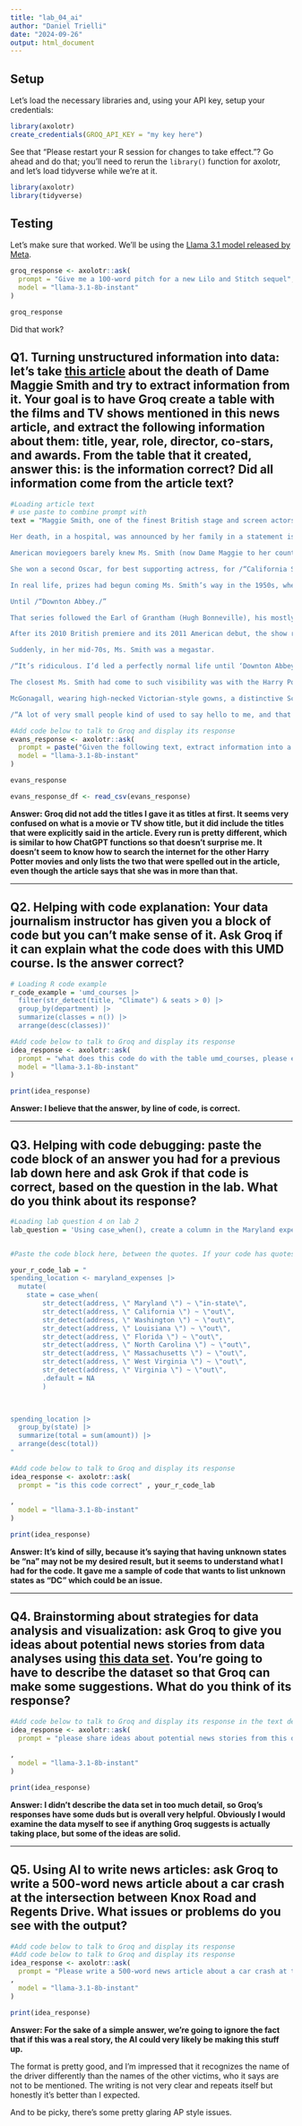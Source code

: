 ```yaml
---
title: "lab_04_ai"
author: "Daniel Trielli"
date: "2024-09-26"
output: html_document
---
```


## Setup

Let's load the necessary libraries and, using your API key, setup your credentials:

```r
library(axolotr)
create_credentials(GROQ_API_KEY = "my key here")
```

See that "Please restart your R session for changes to take effect."? Go ahead and do that; you'll need to rerun the `library()` function for axolotr, and let's load tidyverse while we're at it.\

```r
library(axolotr)
library(tidyverse)
```

## Testing

Let's make sure that worked. We'll be using the [Llama 3.1 model released by Meta](https://ai.meta.com/blog/meta-llama-3-1/).

```r
groq_response <- axolotr::ask(
  prompt = "Give me a 100-word pitch for a new Lilo and Stitch sequel",
  model = "llama-3.1-8b-instant"
)

groq_response
```

Did that work?

## Q1. Turning unstructured information into data: let's take [this article](https://www.nytimes.com/2024/09/27/arts/maggie-smith-dead.html) about the death of Dame Maggie Smith and try to extract information from it. Your goal is to have Groq create a table with the films and TV shows mentioned in this news article, and extract the following information about them: title, year, role, director, co-stars, and awards. From the table that it created, answer this: is the information correct? Did all information come from the article text?

```r
#Loading article text
# use paste to combine prompt with 
text = "Maggie Smith, one of the finest British stage and screen actors of her generation, whose award-winning roles ranged from a freethinking Scottish schoolteacher in /“The Prime of Miss Jean Brodie/” to the acid-tongued dowager countess on /“Downton Abbey,/” died on Friday in London. She was 89.

Her death, in a hospital, was announced by her family in a statement issued by a publicist. The statement gave no cause of death.

American moviegoers barely knew Ms. Smith (now Dame Maggie to her countrymen) when she starred in /“The Prime of Miss Jean Brodie/” (1969), about a 1930s girls’-school teacher who dared to have progressive social views — and a love life. Vincent Canby’s review in The New York Times described her performance as /“a staggering amalgam of counterpointed moods, switches in voice levels and obliquely stated emotions, all of which are precisely right./” It brought her the Academy Award for best actress.

She won a second Oscar, for best supporting actress, for /“California Suite/” (1978), based on Neil Simon’s stage comedy. Her character, a British actress attending the Oscars with her bisexual husband (Michael Caine), has a disappointing evening at the ceremony and a bittersweet night in bed.

In real life, prizes had begun coming Ms. Smith’s way in the 1950s, when at 20 she won her first Evening Standard Award. By the turn of the millennium, she had the two Oscars, two Tonys, two Golden Globes, half a dozen Baftas (British Academy of Film and Television Awards) and scores of nominations. Yet she could go almost anywhere unrecognized.

Until /“Downton Abbey./”

That series followed the Earl of Grantham (Hugh Bonneville), his mostly aristocratic family and his troubled household staff at their grand Jacobean mansion as the world around them, between 1912 and 1925, refused to stand still.

After its 2010 British premiere and its 2011 American debut, the show ran six seasons. Its breakout star, from the beginning, was Ms. Smith, playing Lord Grantham’s elderly and still stubbornly Victorian widowed mother, Violet Crawley, the dowager countess. She disapproved of electric lights, was unfamiliar with the word /“weekend/” and never met a person or situation she couldn’t ridicule with withering imperiousness. When her daughter-in-law considered sending a younger relative for a stay in New York, Lady Violet objected: /“Oh, I don’t think things are quite that desperate./”

Suddenly, in her mid-70s, Ms. Smith was a megastar.

/“It’s ridiculous. I’d led a perfectly normal life until ‘Downton Abbey,’ /” she told Mark Lawson at the B.F.I. and Radio Times Festival in 2017, adding later: /“Nobody knew who the hell I was./”

The closest Ms. Smith had come to such visibility was with the Harry Potter movies. She was Minerva McGonagall, the Hogwarts School’s stern but fearless transformation teacher, in seven of the eight films, from /“Harry Potter: The Sorceror’s Stone/” (2001) to /“Harry Potter: The Deathly Hallows Part 2/” (2011).

McGonagall, wearing high-necked Victorian-style gowns, a distinctive Scottish brooch, and upswept hair beneath a tall, black witch’s hat, was a striking onscreen presence. Yet Ms. Smith did not find herself constantly pursued in public, except by children.

/“A lot of very small people kind of used to say hello to me, and that was nice,/” she recalled on /“The Graham Norton Show/” in 2015. One boy carefully asked her, /“Were you really a cat?/”)"

```

```r
#Add code below to talk to Groq and display its response
evans_response <- axolotr::ask(
  prompt = paste("Given the following text, extract information into a CSV file data table with these 6 variables: title, year, role, directors, co-stars ,awards" , text),
  model = "llama-3.1-8b-instant"
)

evans_response

evans_response_df <- read_csv(evans_response)

```

**Answer: Groq did not add the titles I gave it as titles at first. It seems very confused on what is a movie or TV show title, but it did include the titles that were explicitly said in the article. Every run is pretty different, which is similar to how ChatGPT functions so that doesn't surprise me. It doesn't seem to know how to search the internet for the other Harry Potter movies and only lists the two that were spelled out in the article, even though the article says that she was in more than that.**

------------------------------------------------------------------------

## Q2. Helping with code explanation: Your data journalism instructor has given you a block of code but you can't make sense of it. Ask Groq if it can explain what the code does with this UMD course. Is the answer correct?

```r
# Loading R code example
r_code_example = 'umd_courses |>
  filter(str_detect(title, "Climate") & seats > 0) |>
  group_by(department) |>
  summarize(classes = n()) |>
  arrange(desc(classes))'
```

```r
#Add code below to talk to Groq and display its response
idea_response <- axolotr::ask(
  prompt = "what does this code do with the table umd_courses, please explain to me what each line of code does", r_code_example,
  model = "llama-3.1-8b-instant"
)

print(idea_response)
```

**Answer: I believe that the answer, by line of code, is correct.**

------------------------------------------------------------------------

## Q3. Helping with code debugging: paste the code block of an answer you had for a previous lab down here and ask Grok if that code is correct, based on the question in the lab. What do you think about its response?

```r
#Loading lab question 4 on lab 2
lab_question = 'Using case_when(), create a column in the Maryland expenses data called spending_location indicating whether each record indicated money spent in Maryland or outside Maryland, based on the address column of the \'maryland_expenses\' dataset. For records that are in Maryland, make the new column\'s value \"In-state\" and for the others, make it \"Out of state\". Then write code that shows the total amount of money spent in each category and describe the results. You can do this in one statement or break it up into two statements (saving the new column to your dataframe).'


#Paste the code block here, between the quotes. If your code has quotes or single quotes, you have to add a \ before each one so R doesn't break.

your_r_code_lab = "
spending_location <- maryland_expenses |>
  mutate(
    state = case_when(
        str_detect(address, \" Maryland \") ~ \"in-state\",
        str_detect(address, \" California \") ~ \"out\",
        str_detect(address, \" Washington \") ~ \"out\",
        str_detect(address, \" Louisiana \") ~ \"out\",
        str_detect(address, \" Florida \") ~ \"out\",
        str_detect(address, \" North Carolina \") ~ \"out\",
        str_detect(address, \" Massachusetts \") ~ \"out\",
        str_detect(address, \" West Virginia \") ~ \"out\",
        str_detect(address, \" Virginia \") ~ \"out\",
        .default = NA
        )
  


spending_location |>
  group_by(state) |>
  summarize(total = sum(amount)) |>
  arrange(desc(total))
"


```

```r
#Add code below to talk to Groq and display its response
idea_response <- axolotr::ask(
  prompt = "is this code correct" , your_r_code_lab
  
,
  model = "llama-3.1-8b-instant"
)

print(idea_response)
```

**Answer: It's kind of silly, because it's saying that having unknown states be "na" may not be my desired result, but it seems to understand what I had for the code. It gave me a sample of code that wants to list unknown states as "DC" which could be an issue.**

------------------------------------------------------------------------

## Q4. Brainstorming about strategies for data analysis and visualization: ask Groq to give you ideas about potential news stories from data analyses using [this data set](https://data.montgomerycountymd.gov/Public-Safety/Crash-Reporting-Incidents-Data/bhju-22kf/about_data). You're going to have to describe the dataset so that Groq can make some suggestions. What do you think of its response?

```r
#Add code below to talk to Groq and display its response in the text describe the data set or download data set as csv 
idea_response <- axolotr::ask(
  prompt = "please share ideas about potential news stories from this data set on Montgomery County Maryland crash reports. The data set includes names of roads, hit and runs, and more" 
  
,
  model = "llama-3.1-8b-instant"
)

print(idea_response)

```

**Answer: I didn't describe the data set in too much detail, so Groq's responses have some duds but is overall very helpful. Obviously I would examine the data myself to see if anything Groq suggests is actually taking place, but some of the ideas are solid.**

------------------------------------------------------------------------

## Q5. Using AI to write news articles: ask Groq to write a 500-word news article about a car crash at the intersection between Knox Road and Regents Drive. What issues or problems do you see with the output?

```r
#Add code below to talk to Groq and display its response
#Add code below to talk to Groq and display its response
idea_response <- axolotr::ask(
  prompt = "Please write a 500-word news article about a car crash at the intersection between Knox Road and Regents Drive"
,
  model = "llama-3.1-8b-instant"
)

print(idea_response)
```

**Answer: For the sake of a simple answer, we're going to ignore the fact that if this was a real story, the AI could very likely be making this stuff up.**

The format is pretty good, and I'm impressed that it recognizes the name of the driver differently than the names of the other victims, who it says are not to be mentioned. The writing is not very clear and repeats itself but honestly it's better than I expected.

And to be picky, there's some pretty glaring AP style issues.
